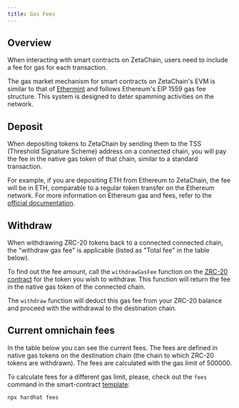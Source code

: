 ```yaml
---
title: Gas Fees
---
```




## Overview

When interacting with smart contracts on ZetaChain, users need to include a fee
for gas for each transaction.

The gas market mechanism for smart contracts on ZetaChain's EVM is similar to
that of [Ethermint](https://docs.ethermint.zone/basics/gas.html) and follows
Ethereum's EIP 1559 gas fee structure. This system is designed to deter spamming
activities on the network.

## Deposit

When depositing tokens to ZetaChain by sending them to the TSS (Threshold
Signature Scheme) address on a connected chain, you will pay the fee in the
native gas token of that chain, similar to a standard transaction.

For example, if you are depositing ETH from Ethereum to ZetaChain, the fee will
be in ETH, comparable to a regular token transfer on the Ethereum network. For
more information on Ethereum gas and fees, refer to the [official
documentation](https://ethereum.org/en/developers/docs/gas/).

## Withdraw

When withdrawing ZRC-20 tokens back to a connected connected chain, the
"withdraw gas fee" is applicable (listed as "Total fee" in the table below).

To find out the fee amount, call the `withdrawGasFee` function on the [ZRC-20
contract](https://github.com/zeta-chain/protocol-contracts/blob/main/contracts/zevm/ZRC20.sol)
for the token you wish to withdraw. This function will return the fee in the
native gas token of the connected chain.

The `withdraw` function will deduct this gas fee from your ZRC-20 balance and
proceed with the withdrawal to the destination chain.

## Current omnichain fees

In the table below you can see the current fees. The fees are defined in native
gas tokens on the destination chain (the chain to which ZRC-20 tokens are
withdrawn). The fees are calculated with the gas limit of 500000.

<Fees type="omnichain" />

To calculate fees for a different gas limit, please, check out the `fees`
command in the smart-contract
[template](https://github.com/zeta-chain/template):

```
npx hardhat fees
```

